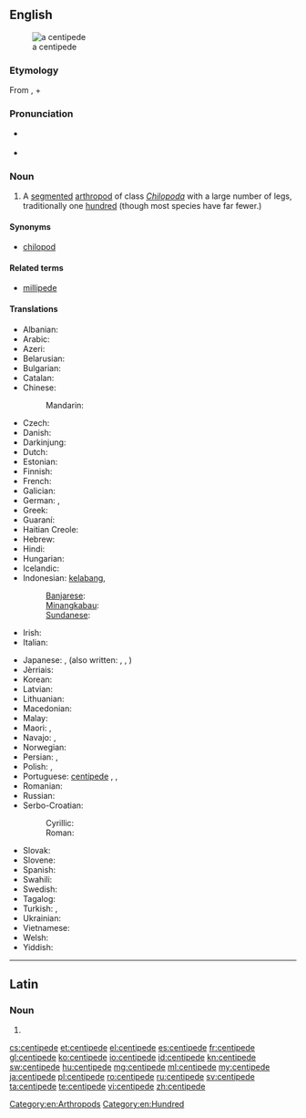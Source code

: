 ==English==
{{wikipedia}}
[[Image:Chilopod_%28Marshal_Hedin%29.jpg|thumb|right|a centipede]]

===Etymology===
From {{etyl|la}} {{term|centi-||hundred|lang=la}}, + {{term|-pede||feet|lang=la}}

===Pronunciation===
* {{a|UK}} {{IPA|/ˈʃɛnt.ɪ.pid/}} {{X-SAMPA|/"SEnt.I.pid/}}
* {{hyphenation|cen-ti-pede|sen'tah-peed}}

===Noun===
{{en-noun}}

# A [[segmented]] [[arthropod]] of class ''[[Chilopoda]]'' with a large number of legs, traditionally one [[hundred]] (though most species have far fewer.)

====Synonyms====
* [[chilopod]]

====Related terms====
* [[millipede]]

====Translations====
{{trans-top|a segmented arthropod of class Chilopoda}}
* Albanian: {{t-|sq|njëqindkëmbëshi}}
* Arabic: {{t-|ar|حريش|m|tr=ḥarīš|sc=Arab}}
* Azeri: {{t+|az|qırxayaq}}
* Belarusian: {{t-|be|cараканожка|f|tr=sarakanóžka|sc=Cyrl}}
* Bulgarian: {{t-|bg|стоножка|f|tr=stonóžka|sc=Cyrl}}
* Catalan: {{t-|ca|centpeus}}
* Chinese:
*: Mandarin: {{t-|cmn|蜈蚣|tr=wúgōng|sc=Hani}}
* Czech: {{t-|cs|stonožka|f}}
* Danish: {{t-|da|skolopender}}
* Darkinjung: {{tø|xda|búrranburran}}
* Dutch: {{t+|nl|duizendpoot|m}}
* Estonian: {{t-|et|sadajalgne}}
* Finnish: {{t-|fi|juoksujalkainen}}
* French: {{t+|fr|centipède|m}}
* Galician: {{t-|gl|cempés}}
* German: {{t-|de|Hundertfüßer|m}}, {{t+|de|Tausendfüßer|m}}
* Greek: {{t+|el|σαρανταποδαρούσα|f|tr=sarantapodaroúsa|sc=Grek}}
* Guaraní: {{t-|gn|japeusa}}
* Haitian Creole: {{tø|ht|miryapod}}
* Hebrew: {{t+|he|נדל|m|tr=nadal}}
* Hindi: {{t-|hi|चालीसपद|tr=cālīspad|sc=Deva}}
* Hungarian: {{t-|hu|százlábúak}}
* Icelandic: {{t-|is|margfætlur}}
* Indonesian: [[kelabang]], {{t+|id|lipan}}
*: [[Banjarese]]: {{tø|bjn|halilipan}}
*: [[Minangkabau]]: {{tø|min|sipasan}}
*: [[Sundanese]]: {{t+|su|babakaur}}
* Irish: {{t-|ga|céadchosach}}
* Italian: {{t-|it|centopiedi|m}}
{{trans-mid}}
* Japanese: {{t-|ja|ムカデ|tr=mukade|sc=Jpan}}, {{t-|ja|百足|tr=むかで, mukade|sc=Jpan}} (also written: {{t-|ja|蜈蚣|sc=Jpan}}, {{t-|ja|蜈蜙|sc=Jpan}}, {{t-|ja|蝍蛆|sc=Jpan}})
* Jèrriais: {{tø|roa-jer|bête à chent pids|f}}
* Korean: {{t+|ko|지네|tr=jine|sc=Kore}}
* Latvian: {{t-|lv|simtkāji}}
* Lithuanian: {{t-|lt|lūpakojai}}
* Macedonian: {{t-|mk|стоногалка|f|tr=stonógalka}}
* Malay: {{t-|ms|lipan}}
* Maori: {{t|mi|weri}}, {{t|mi|wakapihau}}
* Navajo: {{tø|nv|jááłánii}}, {{tø|nv|jáád łánii}}
* Norwegian: {{t-|no|skolopender|m}}
* Persian: {{t+|fa|صدپا|tr=sad-pâ|sc=fa-Arab}}, {{t+|fa|پرپا|sc=fa-Arab}}
* Polish: {{t+|pl|stonoga|f}}, {{t-|pl|pareczniki}}
* Portuguese: [[centípede]] {{m}}, {{t+|pt|centopeia|f}}, {{t-|pt|quilópode}}
* Romanian: {{t-|ro|centiped}}
* Russian: {{t+|ru|сороконожка|f|tr=sorokonóžka}}
* Serbo-Croatian:
*: Cyrillic: {{t-|sh|стонога|f}}
*: Roman: {{t-|sh|stonoga|f}}
* Slovak: {{t-|sk|stonožka|f}}
* Slovene: {{t+|sl|stonoga}}
* Spanish: {{t+|es|ciempiés|m}}
* Swahili: {{t+|sw|tandu}}
* Swedish: {{t-|sv|enkelfoting|c}}
* Tagalog: {{t+|tl|alupihan}}
* Turkish: {{t+|tr|kırkayak}}, {{t-|tr|çıya}}
* Ukrainian: {{t-|uk|cороконіжка|f|tr=sorokonížka|sc=Cyrl}}
* Vietnamese: {{t-|vi|con rít}}
* Welsh: {{t-|cy|neidr gantroed}}
* Yiddish: {{t-|yi|סענטיפּעדע|sc=Hebr}}
{{trans-bottom}}

[[Category:en:Arthropods]]
[[Category:en:Hundred]]

----

==Latin==

===Noun===
{{la-noun-form|centipede}}

# {{inflection of|centipes|centipēs|abl|s|lang=la}}

[[cs:centipede]]
[[et:centipede]]
[[el:centipede]]
[[es:centipede]]
[[fr:centipede]]
[[gl:centipede]]
[[ko:centipede]]
[[io:centipede]]
[[id:centipede]]
[[kn:centipede]]
[[sw:centipede]]
[[hu:centipede]]
[[mg:centipede]]
[[ml:centipede]]
[[my:centipede]]
[[ja:centipede]]
[[pl:centipede]]
[[ro:centipede]]
[[ru:centipede]]
[[sv:centipede]]
[[ta:centipede]]
[[te:centipede]]
[[vi:centipede]]
[[zh:centipede]]